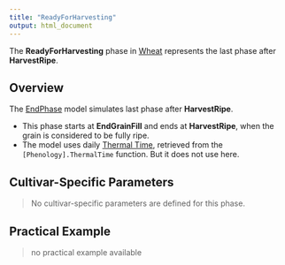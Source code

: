 ```yaml
---
title: "ReadyForHarvesting"
output: html_document
---
```



The **ReadyForHarvesting** phase in [Wheat](/docs/Crops/Wheat) represents the last phase after **HarvestRipe**. 

## Overview

The [EndPhase](/docs/Models/PMF/Phenology/Phases/EndPhase.qmd) model simulates last phase after **HarvestRipe**.

- This phase starts at **EndGrainFill** and ends at **HarvestRipe**, when the grain is considered to be fully ripe.
- The model uses daily [Thermal Time](ThermalTime.qmd), retrieved from the `[Phenology].ThermalTime` function. But it does not use here.


## Cultivar-Specific Parameters

> No cultivar-specific parameters are defined for this phase.

## Practical Example

> no practical example available